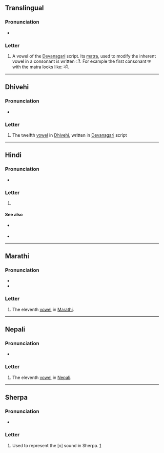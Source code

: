 {{character info}}
==Translingual==

===Pronunciation===
* {{IPA|mul|/ɔː/|/aʊ/|/əʊ/}}

===Letter===
{{mul-Deva|au}}

# A vowel of the [[Devanagari]] script. Its [[matra]], used to modify the inherent vowel in a consonant is written &#x094C;. For example the first consonant क with the matra looks like: कौ.

----

==Dhivehi==

===Pronunciation===
* {{IPA|dv|[ɔː]}}

===Letter===
{{head|dv|letter|tr=au}}

# The twelfth [[vowel]] in [[Dhivehi]], written in [[Devanagari]] script

----

==Hindi==

===Pronunciation===
* {{IPA|hi|/ɔː/|/aʊ/|/əʊ/}}

===Letter===
{{head|hi|letter}}

# {{n-g|the eleventh [[vowel]] in [[Hindi]]}}

====See also====
* {{sense|matra}} {{l|hi|ौ}}
* {{list:Devanagari script letters/hi}}

----

==Marathi==

===Pronunciation===
* {{mr-IPA}}
* {{audio|mr|LL-Q1571 (mar)-नंदिनी रानडे-औ.wav|Audio}}

===Letter===
{{head|mr|letter}}

# The eleventh [[vowel]] in [[Marathi]].

----

==Nepali==

===Pronunciation===
* {{ne-IPA}}

===Letter===
{{head|ne|letter}}

# The eleventh [[vowel]] in [[Nepali]].
----

==Sherpa==

===Pronunciation===
* {{IPA|xsr|[ɔ]}}

===Letter===
{{head|xsr|letter|tr=au}}

# Used to represent the [ɔ] sound in Sherpa. [https://omniglot.com/writing/sherpa.htm]